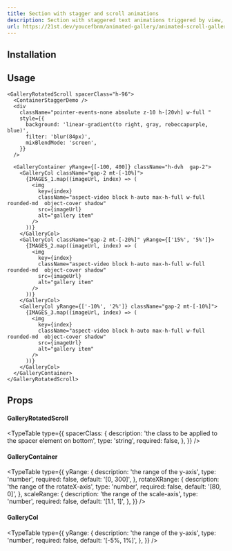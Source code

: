 ```yaml
---
title: Section with stagger and scroll animations
description: Section with staggered text animations triggered by view, and rotated gallery animation triggered by scroll.
url: https://21st.dev/youcefbnm/animated-gallery/animated-scroll-gallery
---
```


<ComponentPreview name="section-scroll-rotate-demo" />

## Installation

<ComponentInstallation name="section-scroll-rotate-demo" />

## Usage

```tsx
<GalleryRotatedScroll spacerClass="h-96">
  <ContainerStaggerDemo />
  <div
    className="pointer-events-none absolute z-10 h-[20vh] w-full "
    style={{
      background: 'linear-gradient(to right, gray, rebeccapurple, blue)',
      filter: 'blur(84px)',
      mixBlendMode: 'screen',
    }}
  />

  <GalleryContainer yRange={[-100, 400]} className="h-dvh  gap-2">
    <GalleryCol className="gap-2 mt-[-10%]">
      {IMAGES_1.map((imageUrl, index) => (
        <img
          key={index}
          className="aspect-video block h-auto max-h-full w-full  rounded-md  object-cover shadow"
          src={imageUrl}
          alt="gallery item"
        />
      ))}
    </GalleryCol>
    <GalleryCol className="gap-2 mt-[-20%]" yRange={['15%', '5%']}>
      {IMAGES_2.map((imageUrl, index) => (
        <img
          key={index}
          className="aspect-video block h-auto max-h-full w-full  rounded-md  object-cover shadow"
          src={imageUrl}
          alt="gallery item"
        />
      ))}
    </GalleryCol>
    <GalleryCol yRange={['-10%', '2%']} className="gap-2 mt-[-10%]">
      {IMAGES_3.map((imageUrl, index) => (
        <img
          key={index}
          className="aspect-video block h-auto max-h-full w-full  rounded-md  object-cover shadow"
          src={imageUrl}
          alt="gallery item"
        />
      ))}
    </GalleryCol>
  </GalleryContainer>
</GalleryRotatedScroll>
```

## Props

#### GalleryRotatedScroll

<TypeTable
  type={{
    spacerClass: {
      description: 'the class to be applied to the spacer element on bottom',
      type: 'string',
      required: false,
    },
  }}
/>
#### GalleryContainer
<TypeTable
  type={{
    yRange: {
      description: 'the range of the y-axis',
      type: 'number',
      required: false,
      default: '[0, 300]',
    },
    rotateXRange: {
      description: 'the range of the rotateX-axis',
      type: 'number',
      required: false,
      default: '[80, 0]',
    },
    scaleRange: {
      description: 'the range of the scale-axis',
      type: 'number',
      required: false,
      default: '[1.1, 1]',
    },
  }}
/>

#### GalleryCol

<TypeTable
  type={{
    yRange: {
      description: 'the range of the y-axis',
      type: 'number',
      required: false,
      default: '[-5%, 1%]',
    },
  }}
/>
